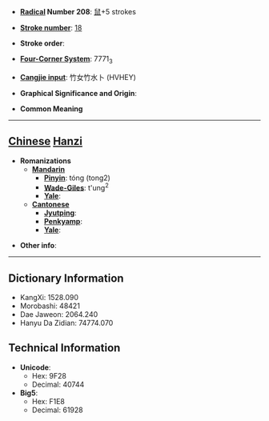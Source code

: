* '''[[Wiktionary:Chinese radical index| Radical]] Number 208''': [[Wiktionary:Chinese radical index 鼠|鼠]]+5 strokes

* '''[[Wiktionary:Chinese total strokes index|Stroke number]]''': [[Wiktionary:Chinese total strokes index 18|18]]

* '''Stroke order''': 

* '''[[Wiktionary:Chinese four corner index|Four-Corner System]]''': 7771<sub>3</sub>

* '''[[Wiktionary:Chinese Cangjie index|Cangjie input]]''': 竹女竹水卜 (HVHEY)

* '''Graphical Significance and Origin''': 

* '''Common Meaning'''

----

== [[Chinese]] [[Hanzi]] ==

* '''Romanizations'''
** '''[[Mandarin]]'''
*** '''[[Pinyin]]''': tóng (tong2)
*** '''[[Wade-Giles]]''': t'ung<sup>2</sup>
*** '''[[Yale]]''': 
** '''[[Cantonese]]'''
*** '''[[Jyutping]]''':
*** '''[[Penkyamp]]''': 
*** '''[[Yale]]''': 

* '''Other info''': 

----

== Dictionary Information ==

* KangXi: 1528.090
* Morobashi: 48421
* Dae Jaweon: 2064.240
* Hanyu Da Zidian: 74774.070

== Technical Information ==

* '''Unicode''':
** Hex: 9F28
** Decimal: 40744
* '''Big5''':
** Hex: F1E8
** Decimal: 61928
